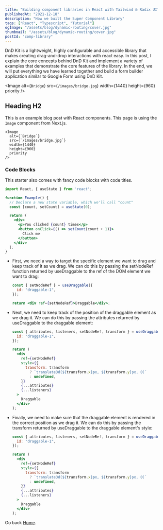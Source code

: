 ```yaml
---
title: "Building component libraries in React with Tailwind & Radix UI"
publishedAt: "2021-12-18"
description: "How we built the Super Component Library"
tags: ["React", "Typescript", "Tutorial"]
ogImage: "/assets/blog/dynamic-routing/cover.jpg"
thumbnail: "/assets/blog/dynamic-routing/cover.jpg"
postId: "comp-library"
---
```


DnD Kit is a lightweight, highly configurable and accessible library that makes creating drag-and-drop interactions with react easy. In this post, I explain the core concepts behind DnD Kit and implement a variety of examples that demonstrate the core features of the library. In the end, we will put everything we have learned together and build a form builder application similar to Google Form using DnD Kit.

<Image
  alt={`Bridge`}
  src={`/images/bridge.jpg`}
  width={1440}
  height={960}
  priority
/>

## Heading H2

This is an example blog post with React components. This page is using the `Image` component from Next.js.

```jsx:example-post.mdx
<Image
  alt={`Bridge`}
  src={`/images/bridge.jpg`}
  width={1440}
  height={960}
  priority
/>
```

### Code Blocks

This starter also comes with fancy code blocks with code titles.

```jsx:example.jsx
import React, { useState } from 'react';

function Example() {
  // Declare a new state variable, which we'll call "count"
  const [count, setCount] = useState(0);

  return (
    <div>
      <p>You clicked {count} times</p>
      <button onClick={() => setCount(count + 1)}>
        Click me
      </button>
    </div>
  );
}
```

- First, we need a way to target the specific element we want to drag and keep track of it as we drag. We can do this by passing the setNodeRef function returned by useDraggable to the ref of the DOM element we want to drag:

  ```jsx
  const { setNodeRef } = useDraggable({
    id: "draggable-1",
  });

  return <div ref={setNodeRef}>Draggable</div>;
  ```

- Next, we need to keep track of the position of the draggable element as we drag it. We can do this by passing the attributes returned by useDraggable to the draggable element:

  ```jsx
  const { attributes, listeners, setNodeRef, transform } = useDraggable({
    id: "draggable-1",
  });

  return (
    <div
      ref={setNodeRef}
      style={{
        transform: transform
          ? `translate3d(${transform.x}px, ${transform.y}px, 0)`
          : undefined,
      }}
      {...attributes}
      {...listeners}
    >
      Draggable
    </div>
  );
  ```

- Finally, we need to make sure that the draggable element is rendered in the correct position as we drag it. We can do this by passing the transform returned by useDraggable to the draggable element's style:

  ```jsx
  const { attributes, listeners, setNodeRef, transform } = useDraggable({
    id: "draggable-1",
  });

  return (
    <div
      ref={setNodeRef}
      style={{
        transform: transform
          ? `translate3d(${transform.x}px, ${transform.y}px, 0)`
          : undefined,
      }}
      {...attributes}
      {...listeners}
    >
      Draggable
    </div>
  );
  ```

Go back [Home](/).
